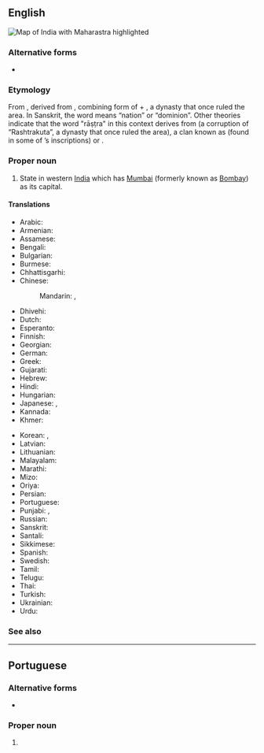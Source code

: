 ==English==
[[Image:Maharashtra in India (claims hatched).svg|thumb|Map of India with Maharastra highlighted]]
{{wikipedia}}

===Alternative forms===
* {{l|en|Maharastra}}

===Etymology===
From {{der|en|sa|महाराष्ट्र}}, derived from {{m|sa|महा-}}, combining form of {{m|sa|महत्||great}} + {{m|sa|राष्ट्र}}, a dynasty that once ruled the area. In Sanskrit, the word {{m|sa|राष्ट्र}} means “nation” or “dominion”. Other theories indicate that the word "rāṣṭra" in this context derives from {{m|sa|रत्त}} (a corruption of “Rashtrakuta”, a dynasty that once ruled the area), a clan known as {{m|sa|राष्ट्रिक}} (found in some of {{w|King Ashoka}}’s inscriptions) or {{m|sa|रथ||chariot}}.

===Proper noun===
{{en-proper noun}}

# State in western [[India]] which has [[Mumbai]] (formerly known as [[Bombay]]) as its capital.

====Translations====
{{trans-top|state in western India}}
* Arabic: {{t|ar|مَاهَارَاشْتْرَا|f|tr=maharaštrā}}
* Armenian: {{t|hy|Մահարաշտրա}}
* Assamese: {{t|as|মহাৰাষ্ট্ৰ}}
* Bengali: {{t|bn|মহারাষ্ট্র|sc=Beng}}
* Bulgarian: {{t|bg|Махаращра|sc=Cyrl}}
* Burmese: {{t|my|မဟာရဋ္ဌ}}
* Chhattisgarhi: {{t-needed|hne}}
* Chinese:
*: Mandarin: {{t+|cmn|馬哈拉施特拉邦|sc=Hani}}, {{t+|cmn|马哈拉施特拉邦|tr=Mǎhālāshītèlā-bāng|sc=Hani}}
* Dhivehi: {{t|dv|މަހާރާޝްތުރާ|sc=Thaa}}
* Dutch: {{t+|nl|Maharashtra}}
* Esperanto: {{t|eo|Maharaŝtro}}
* Finnish: {{t|fi|Maharashtra}}
* Georgian: {{t|ka|მაჰარაშტრა}}
* German: {{t+|de|Maharashtra}}
* Greek: {{t+|el|Μαχαράστρα}}
* Gujarati: {{t|gu|મહારાષ્ટ્ર}}
* Hebrew: {{t|he|מהרשטרה}}
* Hindi: {{t+|hi|महाराष्ट्र}}
* Hungarian: {{t+|hu|Mahárástra}}
* Japanese: {{t|ja|マハラシュトラ州|tr=Maharashutora-shū}}, {{t|ja|マハラシュトラ|tr=Maharashutora}}
* Kannada: {{t+|kn|ಮಹಾರಾಷ್ಟ್ರ|sc=Knda}}
* Khmer: {{t|km|មហារាឝ្ត្រ|tr=mɔhaarieshtrɑɑ|sc=Khmr}}
{{trans-mid}}
* Korean: {{t+|ko|^마하라슈트라 주}}, {{t|ko|^마하라슈트라}}
* Latvian: {{t|lv|Mahārāštra}}
* Lithuanian: {{t|lt|Maharaštra}}
* Malayalam: {{t|ml|മഹാരാഷ്ട്ര|sc=Mlym}}
* Marathi: {{t|mr|महाराष्ट्र}}
* Mizo: {{t-needed|lus}}
* Oriya: {{t+|or|ମହାରାଷ୍ଟ୍ର}}
* Persian: {{t|fa|مهاراشترا}}
* Portuguese: {{t|pt|Maharashtra|f}}
* Punjabi: {{t|pa|ਮਹਾਰਾਸ਼ਟਰ}}, {{t|pa|ਮਹਾਂਰਾਸ਼ਟਰ|m|sc=Guru}}
* Russian: {{t+|ru|Махара́штра|f}}
* Sanskrit: {{t+|sa|महाराष्ट्र}}
* Santali: {{t-needed|sat}}
* Sikkimese: {{t-needed|sip}}
* Spanish: {{t|es|Maharashtra}}
* Swedish: {{t|sv|Maharashtra}}
* Tamil: {{t|ta|மகாராட்டிரம்|sc=Taml}}
* Telugu: {{t+|te|మహారాష్ట్ర}}
* Thai: {{t|th|รัฐมหาราษฏระ|tr=rát máhăa-râatsòtrá}}
* Turkish: {{t+|tr|Maharaştra}}
* Ukrainian: {{t|uk|Махараштра|sc=Cyrl}}
* Urdu: {{t|ur|مہاراشٹر|tr=mahārāṣṭra}}
{{trans-bottom}}

===See also===
{{list:states of India/en}}

----

==Portuguese==

===Alternative forms===
* {{alt|pt|Maharastra}}

===Proper noun===
{{pt-proper noun|f}}

# {{place|pt|state|c/India|t1=Maharashtra}}